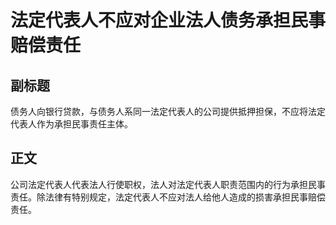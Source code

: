 # 法定代表人不应对企业法人债务承担民事赔偿责任
## 副标题
债务人向银行贷款，与债务人系同一法定代表人的公司提供抵押担保，不应将法定代表人作为承担民事责任主体。
## 正文
公司法定代表人代表法人行使职权，法人对法定代表人职责范围内的行为承担民事责任。除法律有特别规定，法定代表人不应对法人给他人造成的损害承担民事赔偿责任。